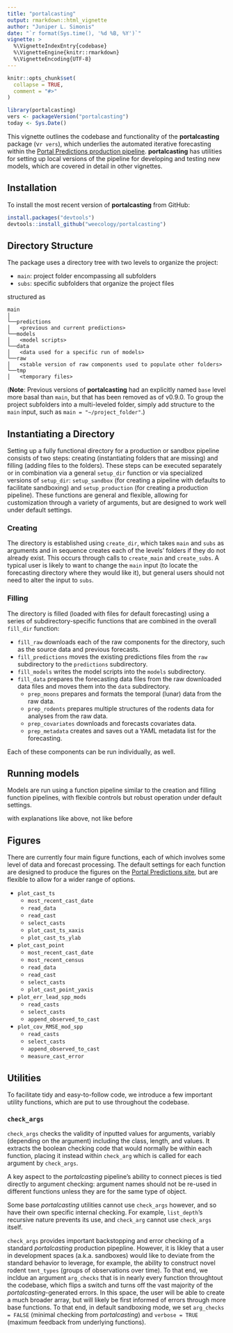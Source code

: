 ```yaml
---
title: "portalcasting"
output: rmarkdown::html_vignette
author: "Juniper L. Simonis"
date: "`r format(Sys.time(), '%d %B, %Y')`"
vignette: >
  %\VignetteIndexEntry{codebase}
  %\VignetteEngine{knitr::rmarkdown}
  %\VignetteEncoding{UTF-8}
---
```


```r
knitr::opts_chunk$set(
  collapse = TRUE,
  comment = "#>"
)
```

```r
library(portalcasting)
vers <- packageVersion("portalcasting")
today <- Sys.Date()
```

This vignette outlines the codebase and functionality of the **portalcasting** package (v`r vers`), which underlies the automated iterative forecasting within the [Portal Predictions production pipeline](https://github.com/weecology/portalPredictions). **portalcasting** has utilities for setting up local versions of the pipeline for developing and testing new models, which are covered in detail in other vignettes.

## Installation

To install the most recent version of **portalcasting** from GitHub:

```r
install.packages("devtools")
devtools::install_github("weecology/portalcasting")
```

## Directory Structure

The package uses a directory tree with two levels to organize the project:

* `main`: project folder encompassing all subfolders
* `subs`: specific subfolders that organize the project files
 
structured as

```
main
│
└──predictions
│   <previous and current predictions>
└──models
│   <model scripts>
└──data
│   <data used for a specific run of models>
└──raw
│   <stable version of raw components used to populate other folders>
└──tmp
│   <temporary files>
```

(**Note**: Previous versions of **portalcasting** had an explicitly named `base` level more basal than `main`, but that has been removed as of v0.9.0. To group the project subfolders into a multi-leveled folder, simply add structure to the `main` input, such as `main = "~/project_folder"`.)

## Instantiating a Directory

Setting up a fully functional directory for a production or sandbox pipeline consists of two steps: creating (instantiating folders that are missing) and filling (adding files to the folders). These steps can be executed separately or in combination via a general `setup_dir` function or via specialized versions of `setup_dir`: `setup_sandbox` (for creating a pipeline with defaults to facilitate sandboxing) and `setup_production` (for creating a production pipeline). These functions are general and flexible, allowing for customization through a variety of arguments, but are designed to work well under default settings.

### Creating 

The directory is established using `create_dir`, which takes `main` and `subs` as arguments and in sequence creates each of the levels' folders if they do not already exist. This occurs through calls to `create_main` and `create_subs`. A typical user is likely to want to change the `main` input (to locate the forecasting directory where they would like it), but general users should not need to alter the input to `subs`.

### Filling 

The directory is filled (loaded with files for default forecasting) using a series of subdirectory-specific functions that are combined in the overall `fill_dir` function:

* `fill_raw` downloads each of the raw components for the directory, such as the source data and previous forecasts.
* `fill_predictions` moves the existing predictions files from the `raw` subdirectory to the `predictions` subdirectory.
* `fill_models` writes the model scripts into the `models` subdirectory.
* `fill_data` prepares the forecasting data files from the raw downloaded data files and moves them into the `data` subdirectory.
  * `prep_moons` prepares and formats the temporal (lunar) data from the raw data.
  * `prep_rodents` prepares multiple structures of the rodents data for analyses from the raw data.
  * `prep_covariates` downloads and forecasts covariates data.
  * `prep_metadata` creates and saves out a YAML metadata list for the forecasting. 

Each of these components can be run individually, as well.

## Running models

Models are run using a function pipeline similar to the creation and filling function pipelines, with flexible controls but robust operation under default settings.

<function pipeline> with explanations like above, not like before

## Figures

There are currently four main figure functions, each of which involves some level of data and forecast processing. The default settings for each function are designed to produce the figures on the [Portal Predictions site](http://portal.naturecast.org/), but are flexible to allow for a wider range of options. 

* `plot_cast_ts`
  * `most_recent_cast_date`
  * `read_data`
  * `read_cast`
  * `select_casts`
  * `plot_cast_ts_xaxis`
  * `plot_cast_ts_ylab`
* `plot_cast_point`
  * `most_recent_cast_date`
  * `most_recent_census`
  * `read_data`
  * `read_cast`
  * `select_casts`
  * `plot_cast_point_yaxis`
* `plot_err_lead_spp_mods`
  * `read_casts`
  * `select_casts`
  * `append_observed_to_cast`
* `plot_cov_RMSE_mod_spp`
  * `read_casts`
  * `select_casts`
  * `append_observed_to_cast`
  * `measure_cast_error`




## Utilities

To facilitate tidy and easy-to-follow code, we introduce a few important utility functions, which are put to use throughout the codebase.

### `check_args`

`check_args` checks the validity of inputted values for arguments, variably (depending on the argument) including the class, length, and values. It extracts the boolean checking code that would normally be within each function, placing it instead within `check_arg` which is called for each argument by `check_args`.

A key aspect to the *portalcasting* pipeline's ability to connect pieces is tied directly to argument checking: argument names should not be re-used in different functions unless they are for the same type of object. 

Some base *portalcasting* utilities cannot use `check_args` however, and so have their own specific internal checking. For example, `list_depth`'s recursive nature prevents its use, and `check_arg` cannot use `check_args` itself. 

`check_args` provides important backstopping and error checking of a standard *portalcasting* production pipepline. However, it is likley that a user in development spaces (a.k.a. sandboxes) would like to deviate from the standard behavior to leverage, for example, the ability to construct novel rodent `tmnt_types` (groups of observations over time). To that end, we incldue an argument `arg_checks` that is in nearly every function throughtout the codebase, which flips a switch and turns off the vast majority of the *portalcasting*-generated errors. In this space, the user will be able to create a much broader array, but will likely be first informed of errors through more base functions. To that end, in default sandboxing mode, we set `arg_checks = FALSE` (minimal checking from *portalcasting*) and `verbose = TRUE` (maximum feedback from underlying functions).


